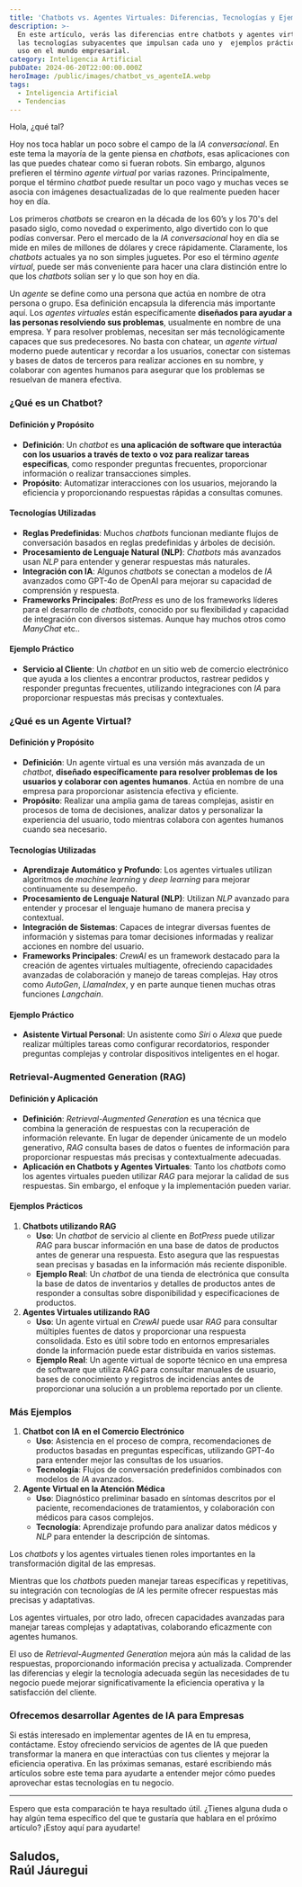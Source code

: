 ```yaml
---
title: 'Chatbots vs. Agentes Virtuales: Diferencias, Tecnologías y Ejemplos Prácticos'
description: >-
  En este artículo, verás las diferencias entre chatbots y agentes virtuales,
  las tecnologías subyacentes que impulsan cada uno y  ejemplos prácticos de su
  uso en el mundo empresarial. 
category: Inteligencia Artificial
pubDate: 2024-06-20T22:00:00.000Z
heroImage: /public/images/chatbot_vs_agenteIA.webp
tags:
  - Inteligencia Artificial
  - Tendencias
---
```


Hola, ¿qué tal?

Hoy nos toca hablar un poco sobre el campo de la *IA conversacional*. En este tema la mayoría de la gente piensa en *chatbots*, esas aplicaciones con las que puedes chatear como si fueran robots. Sin embargo, algunos prefieren el término *agente virtual* por varias razones. Principalmente, porque el término *chatbot* puede resultar un poco vago y muchas veces se asocia con imágenes desactualizadas de lo que realmente pueden hacer hoy en día.

Los primeros *chatbots* se crearon en la década de los 60’s y los 70's del pasado siglo, como novedad o experimento, algo divertido con lo que podías conversar. Pero el mercado de la *IA conversacional* hoy en día se mide en miles de millones de dólares y crece rápidamente. Claramente, los *chatbots* actuales ya no son simples juguetes. Por eso el término *agente virtual*, puede ser más conveniente para hacer una clara distinción entre lo que los *chatbots* solían ser y lo que son hoy en día.

Un *agente* se define como una persona que actúa en nombre de otra persona o grupo. Esa definición encapsula la diferencia más importante aquí. Los *agentes virtuales* están específicamente **diseñados para ayudar a las personas resolviendo sus problemas**, usualmente en nombre de una empresa. Y para resolver problemas, necesitan ser más tecnológicamente capaces que sus predecesores. No basta con chatear, un *agente virtual* moderno puede autenticar y recordar a los usuarios, conectar con sistemas y bases de datos de terceros para realizar acciones en su nombre, y colaborar con agentes humanos para asegurar que los problemas se resuelvan de manera efectiva.

### ¿Qué es un Chatbot?

#### Definición y Propósito

* **Definición**: Un *chatbot* es **una aplicación de software que interactúa con los usuarios a través de texto o voz para realizar tareas específicas**, como responder preguntas frecuentes, proporcionar información o realizar transacciones simples.
* **Propósito**: Automatizar interacciones con los usuarios, mejorando la eficiencia y proporcionando respuestas rápidas a consultas comunes.

#### Tecnologías Utilizadas

* **Reglas Predefinidas**: Muchos *chatbots* funcionan mediante flujos de conversación basados en reglas predefinidas y árboles de decisión.
* **Procesamiento de Lenguaje Natural (NLP)**: *Chatbots* más avanzados usan *NLP* para entender y generar respuestas más naturales.
* **Integración con IA**: Algunos *chatbots* se conectan a modelos de *IA* avanzados como GPT-4o de OpenAI para mejorar su capacidad de comprensión y respuesta.
* **Frameworks Principales**: *BotPress* es uno de los frameworks líderes para el desarrollo de *chatbots*, conocido por su flexibilidad y capacidad de integración con diversos sistemas. Aunque hay muchos otros como *ManyChat* etc..

#### Ejemplo Práctico

* **Servicio al Cliente**: Un *chatbot* en un sitio web de comercio electrónico que ayuda a los clientes a encontrar productos, rastrear pedidos y responder preguntas frecuentes, utilizando integraciones con *IA* para proporcionar respuestas más precisas y contextuales.

### ¿Qué es un Agente Virtual?

#### Definición y Propósito

* **Definición**: Un agente virtual es una versión más avanzada de un *chatbot*, **diseñado específicamente para resolver problemas de los usuarios y colaborar con agentes humanos**. Actúa en nombre de una empresa para proporcionar asistencia efectiva y eficiente.
* **Propósito**: Realizar una amplia gama de tareas complejas, asistir en procesos de toma de decisiones, analizar datos y personalizar la experiencia del usuario, todo mientras colabora con agentes humanos cuando sea necesario.

#### Tecnologías Utilizadas

* **Aprendizaje Automático y Profundo**: Los agentes virtuales utilizan algoritmos de *machine learning* y *deep learning* para mejorar continuamente su desempeño.
* **Procesamiento de Lenguaje Natural (NLP)**: Utilizan *NLP* avanzado para entender y procesar el lenguaje humano de manera precisa y contextual.
* **Integración de Sistemas**: Capaces de integrar diversas fuentes de información y sistemas para tomar decisiones informadas y realizar acciones en nombre del usuario.
* **Frameworks Principales**: *CrewAI* es un framework destacado para la creación de agentes virtuales multiagente, ofreciendo capacidades avanzadas de colaboración y manejo de tareas complejas. Hay otros como *AutoGen*, *LlamaIndex*, y en parte aunque tienen muchas otras funciones *Langchain*.

#### Ejemplo Práctico

* **Asistente Virtual Personal**: Un asistente como *Siri* o *Alexa* que puede realizar múltiples tareas como configurar recordatorios, responder preguntas complejas y controlar dispositivos inteligentes en el hogar.

### Retrieval-Augmented Generation (RAG)

#### Definición y Aplicación

* **Definición**: *Retrieval-Augmented Generation* es una técnica que combina la generación de respuestas con la recuperación de información relevante. En lugar de depender únicamente de un modelo generativo, *RAG* consulta bases de datos o fuentes de información para proporcionar respuestas más precisas y contextualmente adecuadas.
* **Aplicación en Chatbots y Agentes Virtuales**: Tanto los *chatbots* como los agentes virtuales pueden utilizar *RAG* para mejorar la calidad de sus respuestas. Sin embargo, el enfoque y la implementación pueden variar.

#### Ejemplos Prácticos

1. **Chatbots utilizando RAG**
   * **Uso**: Un *chatbot* de servicio al cliente en *BotPress* puede utilizar *RAG* para buscar información en una base de datos de productos antes de generar una respuesta. Esto asegura que las respuestas sean precisas y basadas en la información más reciente disponible.
   * **Ejemplo Real**: Un *chatbot* de una tienda de electrónica que consulta la base de datos de inventarios y detalles de productos antes de responder a consultas sobre disponibilidad y especificaciones de productos.
2. **Agentes Virtuales utilizando RAG**
   * **Uso**: Un agente virtual en *CrewAI* puede usar *RAG* para consultar múltiples fuentes de datos y proporcionar una respuesta consolidada. Esto es útil sobre todo en entornos empresariales donde la información puede estar distribuida en varios sistemas.
   * **Ejemplo Real**: Un agente virtual de soporte técnico en una empresa de software que utiliza *RAG* para consultar manuales de usuario, bases de conocimiento y registros de incidencias antes de proporcionar una solución a un problema reportado por un cliente.

### Más Ejemplos

1. **Chatbot con IA en el Comercio Electrónico**
   * **Uso**: Asistencia en el proceso de compra, recomendaciones de productos basadas en preguntas específicas, utilizando GPT-4o para entender mejor las consultas de los usuarios.
   * **Tecnología**: Flujos de conversación predefinidos combinados con modelos de *IA* avanzados.
2. **Agente Virtual en la Atención Médica**
   * **Uso**: Diagnóstico preliminar basado en síntomas descritos por el paciente, recomendaciones de tratamientos, y colaboración con médicos para casos complejos.
   * **Tecnología**: Aprendizaje profundo para analizar datos médicos y *NLP* para entender la descripción de síntomas.

Los *chatbots* y los agentes virtuales tienen roles importantes en la transformación digital de las empresas.

Mientras que los *chatbots* pueden manejar tareas específicas y repetitivas, su integración con tecnologías de *IA* les permite ofrecer respuestas más precisas y adaptativas.

Los agentes virtuales, por otro lado, ofrecen capacidades avanzadas para manejar tareas complejas y adaptativas, colaborando eficazmente con agentes humanos.

El uso de *Retrieval-Augmented Generation* mejora aún más la calidad de las respuestas, proporcionando información precisa y actualizada. Comprender las diferencias y elegir la tecnología adecuada según las necesidades de tu negocio puede mejorar significativamente la eficiencia operativa y la satisfacción del cliente.

### Ofrecemos desarrollar Agentes de IA para Empresas

Si estás interesado en implementar agentes de IA en tu empresa, contáctame. Estoy ofreciendo servicios de agentes de IA que pueden transformar la manera en que interactúas con tus clientes y mejorar la eficiencia operativa. En las próximas semanas, estaré escribiendo más artículos sobre este tema para ayudarte a entender mejor cómo puedes aprovechar estas tecnologías en tu negocio.

***

Espero que esta comparación te haya resultado útil. ¿Tienes alguna duda o hay algún tema específico del que te gustaría que hablara en el próximo artículo? ¡Estoy aquí para ayudarte!

Saludos,\
Raúl Jáuregui
-------------
